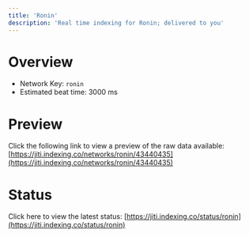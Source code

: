 ```yaml
---
title: 'Ronin'
description: 'Real time indexing for Ronin; delivered to you'
---
```


# Overview
- Network Key: `ronin`
- Estimated beat time: 3000 ms

# Preview
Click the following link to view a preview of the raw data available: [https://jiti.indexing.co/networks/ronin/43440435](https://jiti.indexing.co/networks/ronin/43440435)

# Status
Click here to view the latest status: [https://jiti.indexing.co/status/ronin](https://jiti.indexing.co/status/ronin)
